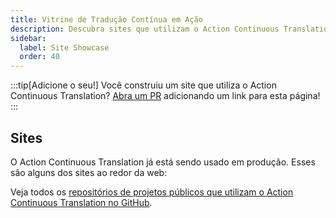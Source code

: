 ```yaml
---
title: Vitrine de Tradução Contínua em Ação
description: Descubra sites que utilizam o Action Continuous Translation!
sidebar:
  label: Site Showcase
  order: 40
---
```


:::tip[Adicione o seu!]
Você construiu um site que utiliza o Action Continuous Translation?
[Abra um PR](https://github.com/pelikhan/action-continuous-translation/blob/main/CONTRIBUTING.md#showcase) adicionando um link para esta página!
:::

## Sites


O Action Continuous Translation já está sendo usado em produção. Esses são alguns dos sites ao redor da web:

<ShowcaseSites />

Veja todos os [repositórios de projetos públicos que utilizam o Action Continuous Translation no GitHub](https://github.com/pelikhan/action-continuous-translation/network/dependents).
